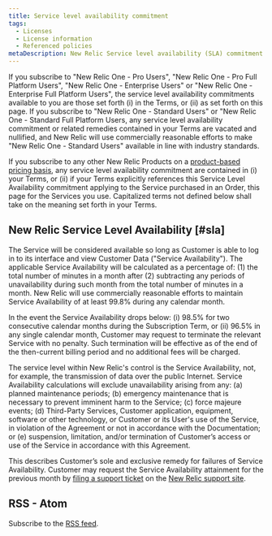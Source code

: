 ```yaml
---
title: Service level availability commitment
tags:
  - Licenses
  - License information
  - Referenced policies
metaDescription: New Relic Service level availability (SLA) commitment
---
```


If you subscribe to "New Relic One - Pro Users", "New Relic One - Pro Full Platform Users", "New Relic One - Enterprise Users" or "New Relic One - Enterprise Full Platform Users", the service level availability commitments available to you are those set forth (i) in the Terms, or (ii) as set forth on this page. If you subscribe to "New Relic One - Standard Users" or "New Relic One - Standard Full Platform Users, any service level availability commitment or related remedies contained in your Terms are vacated and nullified, and New Relic will use commercially reasonable efforts to make "New Relic One - Standard Users" available in line with industry standards.

If you subscribe to any other New Relic Products on a [product-based pricing basis](/docs/accounts/original-accounts-billing/product-pricing/product-based-pricing), any service level availability commitment are contained in (i) your Terms, or (ii) if your Terms explicitly references this Service Level Availability commitment applying to the Service purchased in an Order, this page for the Services you use. Capitalized terms not defined below shall take on the meaning set forth in your Terms.

## New Relic Service Level Availability [#sla]

The Service will be considered available so long as Customer is able to log in to its interface and view Customer Data ("Service Availability"). The applicable Service Availability will be calculated as a percentage of: (1) the total number of minutes in a month after (2) subtracting any periods of unavailability during such month from the total number of minutes in a month. New Relic will use commercially reasonable efforts to maintain Service Availability of at least 99.8% during any calendar month.

In the event the Service Availability drops below: (i) 98.5% for two consecutive calendar months during the Subscription Term, or (ii) 96.5% in any single calendar month, Customer may request to terminate the relevant Service with no penalty. Such termination will be effective as of the end of the then-current billing period and no additional fees will be charged.

The service level within New Relic's control is the Service Availability, not, for example, the transmission of data over the public Internet. Service Availability calculations will exclude unavailability arising from any: (a) planned maintenance periods; (b) emergency maintenance that is necessary to prevent imminent harm to the Service; (c) force majeure events; (d) Third-Party Services, Customer application, equipment, software or other technology, or Customer or its User's use of the Service, in violation of the Agreement or not in accordance with the Documentation; or (e) suspension, limitation, and/or termination of Customer’s access or use of the Service in accordance with this Agreement.

This describes Customer’s sole and exclusive remedy for failures of Service Availability. Customer may request the Service Availability attainment for the previous month by [filing a support ticket](/docs/using-new-relic/welcome-new-relic/get-started/find-help-use-support-portal) on the [New Relic support site](https://support.newrelic.com).

## RSS - Atom
Subscribe to the [RSS feed](https://github.com/newrelic/docs-website/commits/develop/src/content/docs/licenses/license-information/referenced-policies/service-level-availability-commitment.mdx.atom).

